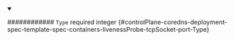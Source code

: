 
<details className="config-field" data-expandable="false" open>
<summary>

############ `Type` <span className="config-field-required" data-required="false">required</span> <span className="config-field-type">integer</span> <span className="config-field-default"></span> <span className="config-field-enum"></span> {#controlPlane-coredns-deployment-spec-template-spec-containers-livenessProbe-tcpSocket-port-Type}



</summary>



</details>
